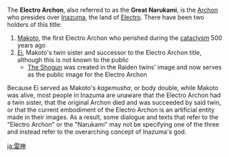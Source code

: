 {{Disambiguation}}
{{Terminology Infobox
|region = Inazuma
}}
The '''Electro Archon''', also referred to as the '''Great Narukami''', is the [[Archon]] who presides over [[Inazuma]], the land of [[Electro]]. There have been two holders of this title:
#[[Makoto]], the first Electro Archon who perished during the [[cataclysm]] 500 years ago
#[[Ei]], Makoto's twin sister and successor to the Electro Archon title, although this is not known to the public
#*[[The Shogun]] was created in the Raiden twins' image and now serves as the public image for the Electro Archon

Because Ei served as Makoto's ''kagemusha'', or body double, while Makoto was alive, most people in Inazuma are unaware that the Electro Archon had a twin sister, that the original Archon died and was succeeded by said twin, or that the current embodiment of the Electro Archon is an artificial entity made in their images. As a result, some dialogue and texts that refer to the "Electro Archon" or the "Narukami" may not be specifying one of the three and instead refer to the overarching concept of Inazuma's god.

[[ja:雷神]]